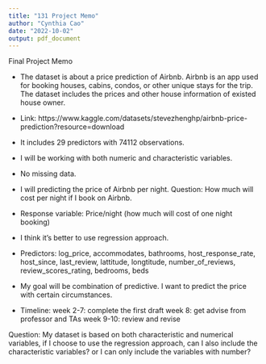 ```yaml
---
title: "131 Project Memo"
author: "Cynthia Cao"
date: "2022-10-02"
output: pdf_document
---
```


Final Project Memo

- The dataset is about a price prediction of Airbnb. Airbnb is an app used for booking houses, cabins, condos, or other unique stays for the trip. The dataset includes the prices and other house information of existed house owner. 
- Link: https://www.kaggle.com/datasets/stevezhenghp/airbnb-price-prediction?resource=download
- It includes 29 predictors with 74112 observations.
- I will be working with both numeric and characteristic variables.
- No missing data.

- I will predicting the price of Airbnb per night. Question: How much will cost per night if I book on Airbnb.
- Response variable: Price/night (how much will cost of one night booking)
- I think it's better to use regression approach.
- Predictors: log_price, accommodates, bathrooms, host_response_rate, host_since, last_review, lattitude, longtitude, number_of_reviews, review_scores_rating, bedrooms, beds
- My goal will be combination of predictive. I want to predict the price with certain circumstances. 

- Timeline: 
            week 2-7: complete the first draft
            week 8: get advise from professor and TAs
            week 9-10: review and revise
            
Question:
          My dataset is based on both characteristic and numerical variables, if I choose to use the regression approach, can I also include the characteristic variables? or I can only include the variables with number?
